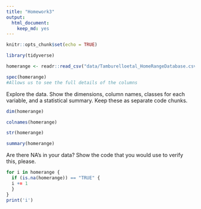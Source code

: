 ```yaml
---
title: "Homework3"
output: 
  html_document: 
    keep_md: yes
---
```


```r
knitr::opts_chunk$set(echo = TRUE)
```

```r
library(tidyverse)
```

```r
homerange <- readr::read_csv("data/Tamburelloetal_HomeRangeDatabase.csv")
```

```r
spec(homerange)
#Allows us to see the full details of the columns
```


Explore the data. Show the dimensions, column names, classes for each variable, and a statistical summary. Keep these as separate code chunks.
```r
dim(homerange)
```

```r
colnames(homerange)
```

```r
str(homerange)
```

```r
summary(homerange)
```

Are there NA's in your data? Show the code that you would use to verify this, please.  
```r
for i in homerange {
  if (is.na(homerange)) == "TRUE" {
  i += 1
  }
}
print('i')
```


